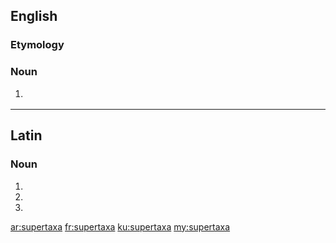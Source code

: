 ==English==

===Etymology===
{{prefix|super|taxa}}

===Noun===
{{head|en|plural}}

# {{context|taxonomy|lang=en}} {{plural of|supertaxon|lang=en}}

----

==Latin==

===Noun===
{{la-noun-form|supertaxa}}

# {{inflection of|supertaxon||nom|p|lang=la}}
# {{inflection of|supertaxon||acc|p|lang=la}}
# {{inflection of|supertaxon||voc|p|lang=la}}

[[ar:supertaxa]]
[[fr:supertaxa]]
[[ku:supertaxa]]
[[my:supertaxa]]